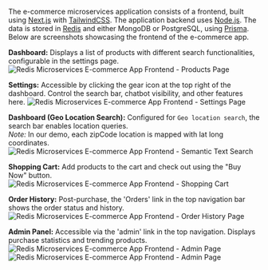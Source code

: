 The e-commerce microservices application consists of a frontend, built using [Next.js](https://nextjs.org/) with [TailwindCSS](https://tailwindcss.com/). The application backend uses [Node.js](https://nodejs.org). The data is stored in [Redis](https://redis.com/try-free/) and either MongoDB or PostgreSQL, using [Prisma](https://www.prisma.io/docs/reference/database-reference/supported-databases). Below are screenshots showcasing the frontend of the e-commerce app.

**Dashboard:** Displays a list of products with different search functionalities, configurable in the settings page.
![Redis Microservices E-commerce App Frontend - Products Page](images/01-dashboard.png)

**Settings:** Accessible by clicking the gear icon at the top right of the dashboard. Control the search bar, chatbot visibility, and other features here.
![Redis Microservices E-commerce App Frontend - Settings Page](images/08-settings.png)

**Dashboard (Geo Location Search):** Configured for `Geo location search`, the search bar enables location queries. <br/>
_Note:_ In our demo, each zipCode location is mapped with lat long coordinates.
![Redis Microservices E-commerce App Frontend - Semantic Text Search](images/01-dashboard-geo-search.png)

**Shopping Cart:** Add products to the cart and check out using the "Buy Now" button.
![Redis Microservices E-commerce App Frontend - Shopping Cart](images/02-cart.png)

**Order History:** Post-purchase, the 'Orders' link in the top navigation bar shows the order status and history.
![Redis Microservices E-commerce App Frontend - Order History Page](images/05-order-history.png)

**Admin Panel:** Accessible via the 'admin' link in the top navigation. Displays purchase statistics and trending products.
![Redis Microservices E-commerce App Frontend - Admin Page](images/06-admin-charts.png)
![Redis Microservices E-commerce App Frontend - Admin Page](images/07-admin-top-trending.png)
